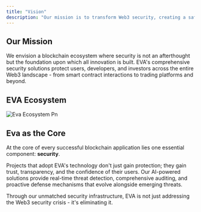 ```yaml
---
title: "Vision"
description: "Our mission is to transform Web3 security, creating a safer blockchain ecosystem for all participants."
---
```


## Our Mission

We envision a blockchain ecosystem where security is not an afterthought but the foundation upon which all innovation is built. EVA's comprehensive security solutions protect users, developers, and investors across the entire Web3 landscape - from smart contract interactions to trading platforms and beyond.

## EVA Ecosystem

![Eva Ecosystem Pn](/eva-ecosystem.png)

## Eva as the Core

At the core of every successful blockchain application lies one essential component: **security**.

Projects that adopt EVA's technology don't just gain protection; they gain trust, transparency, and the confidence of their users. Our AI-powered solutions provide real-time threat detection, comprehensive auditing, and proactive defense mechanisms that evolve alongside emerging threats.

Through our unmatched security infrastructure, EVA is not just addressing the Web3 security crisis - it's eliminating it.
